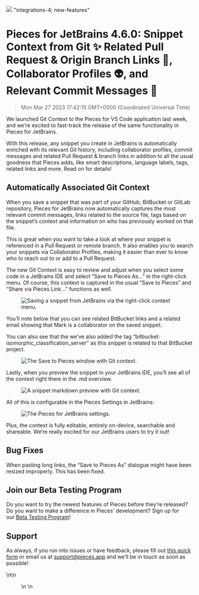 ![](https://uploads-ssl.webflow.com/6143afec68f555387049efb3/63652e5967d629b20bba40c3_JetBrains4_6_0_59f090846a3b72c9f4ccf8127e9ec0d1_2000.png)
"integrations-4; new-features"
# Pieces for JetBrains 4.6.0: Snippet Context from Git ✨ Related Pull Request & Origin Branch Links 🔗, Collaborator Profiles 👽, and Relevant Commit Messages 📝
> Mon Mar 27 2023 17:42:15 GMT+0000 (Coordinated Universal Time)
<p>We launched Git Context to the Pieces for VS Code application last week, and we’re excited to fast-track the release of the same functionality in Pieces for JetBrains.</p><p>With this release, any snippet you create in JetBrains is automatically enriched with its relevant Git history, including collaborator profiles, commit messages and related Pull Request &amp; branch links in addition to all the usual goodness that Pieces adds, like smart descriptions, language labels, tags, related links and more. Read on for details!</p><h2 id="anprs">Automatically Associated Git Context</h2><p>When you save a snippet that was part of your GitHub, BitBucket or GitLab repository, Pieces for JetBrains now automatically captures the most relevant commit messages, links related to the source file, tags based on the snippet’s context and information on who has previously worked on that file.</p><p>This is great when you want to take a look at where your snippet is referenced in a Pull Request or remote branch.  It also enables you to search your snippets via Collaborator Profiles, making it easier than ever to know who to reach out to or add to a Pull Request.</p><p>The new Git Context is easy to review and adjust when you select some code in a JetBrains IDE and select “Save to Pieces As…” in the right-click menu. Of course, this context is captured in the usual “Save to Pieces” and “Share via Pieces Link…” functions as well.</p><figure class="w-richtext-figure-type-image w-richtext-align-center" data-rt-type="image" data-rt-align="center"><div><img alt="Saving a snippet from JetBrains via the right-click context menu." src="https://uploads-ssl.webflow.com/6143afec68f555387049efb3/63652e5b67d6291e7bba40c6_ScreenShot2022-10-31at1_41_24PM_edc56d8bf9defafeff070089af1e9db8_800.png" /></div></figure><p>You’ll note below that you can see related BitBucket links and a related email showing that Mark is a collaborator on the saved snippet.</p><p>You can also see that the we’ve also added the tag “bitbucket: isomorphic_classification_server” as this snippet is related to that BitBucket project.</p><figure class="w-richtext-figure-type-image w-richtext-align-center" data-rt-type="image" data-rt-align="center"><div><img alt="The Save to Pieces window with Git context." src="https://uploads-ssl.webflow.com/6143afec68f555387049efb3/63652e5a67d62994adba40c4_ScreenShot2022-10-31at1_36_09PM_2890724167a2485f61652cc6cd7b2f7e_800.png" /></div></figure><p>Lastly, when you preview the snippet in your JetBrains IDE, you’ll see all of the context right there in the .md overview.</p><figure class="w-richtext-figure-type-image w-richtext-align-center" data-rt-type="image" data-rt-align="center"><div><img alt="A snippet markdown preview with Git context." src="https://uploads-ssl.webflow.com/6143afec68f555387049efb3/63652cdb6f71706cb1ec2b2d_ScreenShot2022-10-31at1_36_40PM_9f507e8ee6dff66dfab33e9336290716_800.png" /></div></figure><p>All of this is configurable in the Pieces Settings in JetBrains:</p><figure class="w-richtext-figure-type-image w-richtext-align-center" data-rt-type="image" data-rt-align="center"><div><img alt="The Pieces for JetBrains settings." src="https://uploads-ssl.webflow.com/6143afec68f555387049efb3/63652e5a67d629c814ba40c5_ScreenShot2022-10-25at4_40_20PM_3ead0c53d146b5abc438d4b90a9af7cc_800.png" /></div></figure><p>Plus, the context is fully editable, entirely on-device, searchable and shareable. We’re really excited for our JetBrains users to try it out!</p><h2 id="79iou">Bug Fixes</h2><p>When pasting long links, the “Save to Pieces As” dialogue might have been resized improperly. This has been fixed.</p><h2 id="ctd5v">Join our Beta Testing Program</h2><p>Do you want to try the newest features of Pieces before they’re released? Do you want to make a difference in Pieces’ development? Sign up for our <a href="https://getpieces.typeform.com/to/XGGlUqEI" target="_blank" rel="noopener noreferrer">Beta Testing Program</a>!</p><h2 id="6lieo">Support</h2><p>As always, if you run into issues or have feedback, please fill out <a href="https://getpieces.typeform.com/to/mCjBSIjF" target="_blank" rel="noopener noreferrer">this quick form</a> or email us at <a href="mailto:support@pieces.app" target="_blank" rel="noopener noreferrer">support@pieces.app</a> and we’ll be in touch as soon as possible!</p>\n\n    <figure data-rt-type="video" data-rt-align="center">\n        <!-- strchf script -->\n<script>\n        if(window.strchfSettings === undefined) window.strchfSettings = {};\n    window.st
